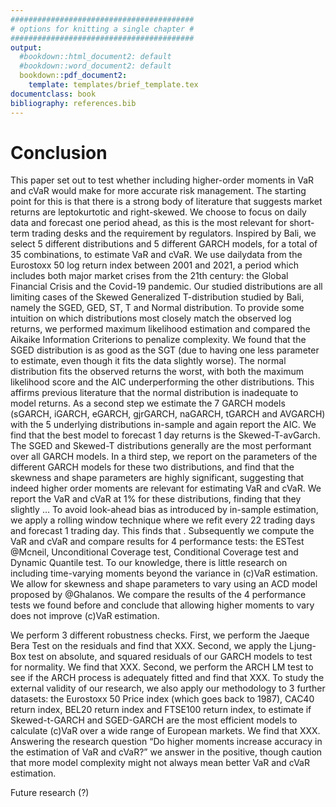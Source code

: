 ```yaml
---
#########################################
# options for knitting a single chapter #
#########################################
output:
  #bookdown::html_document2: default
  #bookdown::word_document2: default
  bookdown::pdf_document2:
    template: templates/brief_template.tex
documentclass: book
bibliography: references.bib
---
```



# Conclusion {#Conclusion}

This paper set out to test whether including higher-order moments in VaR and cVaR would make for more accurate risk management. The starting point for this is that there is a strong body of literature that suggests market returns are leptokurtotic and right-skewed. We choose to focus on daily data and forecast one period ahead, as this is the most relevant for short-term trading desks and the requirement by regulators.
Inspired by Bali, we select 5 different distributions and 5 different GARCH models, for a total of 35 combinations, to estimate VaR and cVaR.  We use  dailydata from the Eurostoxx 50 log return index between 2001 and 2021, a period which includes both major market crises from the 21th century: the Global Financial Crisis and the Covid-19 pandemic. 
Our studied distributions are all limiting cases of the Skewed Generalized T-distribution studied by Bali, namely the SGED, GED, ST, T and Normal distribution. To provide some intuition on which distributions most closely match the observed log returns, we performed maximum likelihood estimation and compared the Aikaike Information Criterions to penalize complexity. We found that the SGED distribution is as good as the SGT (due to having one less parameter to estimate, even though it fits the data slightly worse). The normal distribution fits the observed returns the worst, with both the maximum likelihood score and the AIC underperforming the other distributions. This affirms previous literature that the normal distribution is inadequate to model returns.
As a second step we estimate the 7 GARCH models (sGARCH, iGARCH, eGARCH, gjrGARCH, naGARCH, tGARCH and AVGARCH) with the 5 underlying distributions in-sample and again report the AIC. We find that the best model to forecast 1 day returns is the Skewed-T-avGarch. The SGED and Skewed-T distributions generally  are the most performant over all GARCH models. 
In a third step, we report on the parameters of the different GARCH models for these two distributions, and find that the skewness and shape parameters are highly significant, suggesting that indeed higher order moments are relevant for estimating VaR and cVaR. We report the VaR and cVaR at 1% for these distributions, finding that they slightly …
To avoid look-ahead bias as introduced by in-sample estimation, we apply a rolling window technique where we refit every 22	 trading days and forecast 1 trading day. This finds that . Subsequently we compute the VaR and cVaR and compare results for 4 performance tests: the ESTest @Mcneil, Unconditional Coverage test, Conditional Coverage test and Dynamic Quantile test. 
To our knowledge, there is little research on including time-varying moments beyond the variance in (c)VaR estimation. We allow for skewness and shape parameters to vary using an ACD model proposed by @Ghalanos. We compare the results of the 4 performance tests we found before and conclude that allowing higher moments to vary does not improve (c)VaR estimation.

We perform 3 different robustness checks. First, we perform the Jaeque Bera Test on the residuals and find that XXX.  Second, we apply the Ljung-Box test on absolute, and squared residuals of our GARCH models to test for normality. We find that XXX. Second, we perform the ARCH LM test to see if the ARCH process is adequately fitted and find that XXX.
To study the external validity of our research, we also apply our methodology to 3 further datasets: the Eurostoxx 50 Price index (which goes back to 1987), CAC40 return index, BEL20 return index and FTSE100 return index, to estimate if Skewed-t-GARCH and SGED-GARCH are the most efficient models to calculate (c)VaR over a wide range of European markets. We find that XXX. 
Answering the research question “Do higher moments increase accuracy in the estimation of VaR and cVaR?” we answer in the positive, though caution that more model complexity might not always mean better VaR and cVaR estimation. 

Future research (?)
